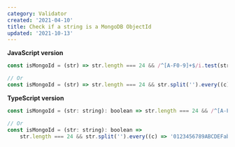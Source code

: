 ```yaml
---
category: Validator
created: '2021-04-10'
title: Check if a string is a MongoDB ObjectId
updated: '2021-10-13'
---
```


**JavaScript version**

```js
const isMongoId = (str) => str.length === 24 && /^[A-F0-9]+$/i.test(str);

// Or
const isMongoId = (str) => str.length === 24 && str.split('').every((c) => '0123456789ABCDEFabcdef'.indexOf(c) !== -1);
```

**TypeScript version**

```js
const isMongoId = (str: string): boolean => str.length === 24 && /^[A-F0-9]+$/i.test(str);

// Or
const isMongoId = (str: string): boolean =>
    str.length === 24 && str.split('').every((c) => '0123456789ABCDEFabcdef'.indexOf(c) !== -1);
```
